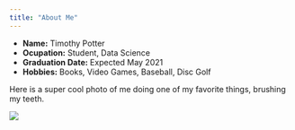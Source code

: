 ```yaml
---
title: "About Me"
---
```


- __Name:__ Timothy Potter
- __Ocupation:__ Student, Data Science
- __Graduation Date:__ Expected May 2021
- __Hobbies:__ Books, Video Games, Baseball, Disc Golf

Here is a super cool photo of me doing one of my favorite things, brushing my teeth. 

![](teeth.jpg)